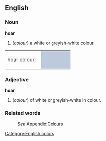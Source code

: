 ==English==

===Noun===
'''hoar'''
#(''colour'') a white or greyish-white colour.
<table><tr><td>hoar colour: &nbsp;</td>
<td bgcolor="#BDCADC" width="80">&nbsp; </td></tr></table>

===Adjective===
'''hoar'''
#(''colour'') of white or greyish-white in colour.

===Related words===
:''See'' [[Wiktionary_Appendix:Colours|Appendix:Colours]]

[[Category:English colors]]